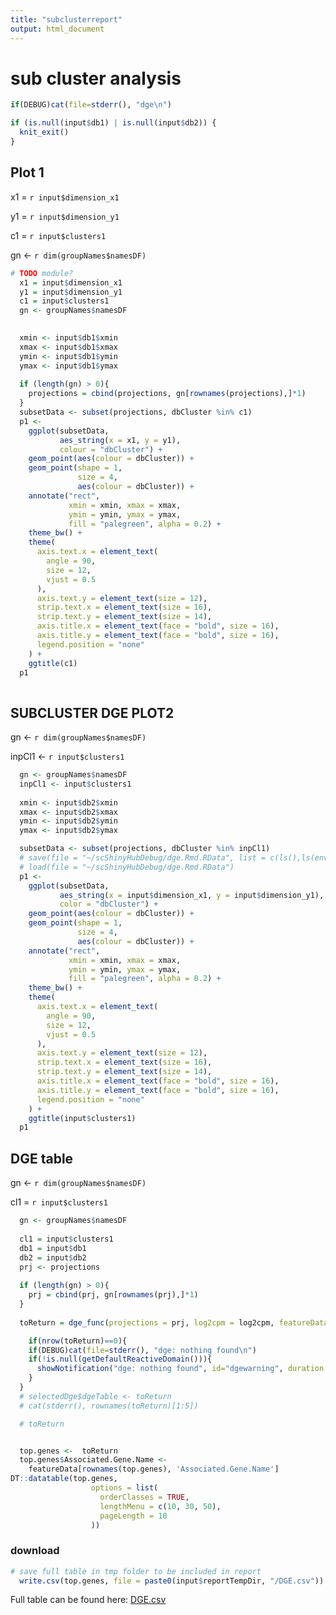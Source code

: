 ```yaml
---
title: "subclusterreport"
output: html_document
---
```


# sub cluster analysis

```r
  
if(DEBUG)cat(file=stderr(), "dge\n")

if (is.null(input$db1) | is.null(input$db2)) {
  knit_exit()
}

```


## Plot 1

  x1 = `r input$dimension_x1`
  
  y1 = `r input$dimension_y1`
  
  c1 = `r input$clusters1`
  
  gn <- `r dim(groupNames$namesDF)`



```r
# TODO module?  
  x1 = input$dimension_x1
  y1 = input$dimension_y1
  c1 = input$clusters1
  gn <- groupNames$namesDF

  
  xmin <- input$db1$xmin
  xmax <- input$db1$xmax
  ymin <- input$db1$ymin
  ymax <- input$db1$ymax
  
  if (length(gn) > 0){
    projections = cbind(projections, gn[rownames(projections),]*1)
  }
  subsetData <- subset(projections, dbCluster %in% c1)
  p1 <-
    ggplot(subsetData,
           aes_string(x = x1, y = y1),
           colour = "dbCluster") +
    geom_point(aes(colour = dbCluster)) +
    geom_point(shape = 1,
               size = 4,
               aes(colour = dbCluster)) +
    annotate("rect",
             xmin = xmin, xmax = xmax,
             ymin = ymin, ymax = ymax,
             fill = "palegreen", alpha = 0.2) +
    theme_bw() +
    theme(
      axis.text.x = element_text(
        angle = 90,
        size = 12,
        vjust = 0.5
      ),
      axis.text.y = element_text(size = 12),
      strip.text.x = element_text(size = 16),
      strip.text.y = element_text(size = 14),
      axis.title.x = element_text(face = "bold", size = 16),
      axis.title.y = element_text(face = "bold", size = 16),
      legend.position = "none"
    ) +
    ggtitle(c1)
  p1
  
```

## SUBCLUSTER DGE PLOT2 

  gn <- `r dim(groupNames$namesDF)`
  
  inpCl1 <- `r input$clusters1`


```r

  gn <- groupNames$namesDF
  inpCl1 <- input$clusters1
  
  xmin <- input$db2$xmin
  xmax <- input$db2$xmax
  ymin <- input$db2$ymin
  ymax <- input$db2$ymax

  subsetData <- subset(projections, dbCluster %in% inpCl1)
  # save(file = "~/scShinyHubDebug/dge.Rmd.RData", list = c(ls(),ls(envir = globalenv())))
  # load(file = "~/scShinyHubDebug/dge.Rmd.RData")
  p1 <-
    ggplot(subsetData,
           aes_string(x = input$dimension_x1, y = input$dimension_y1),
           color = "dbCluster") +
    geom_point(aes(colour = dbCluster)) +
    geom_point(shape = 1,
               size = 4,
               aes(colour = dbCluster)) +
    annotate("rect",
             xmin = xmin, xmax = xmax,
             ymin = ymin, ymax = ymax,
             fill = "palegreen", alpha = 0.2) +
    theme_bw() +
    theme(
      axis.text.x = element_text(
        angle = 90,
        size = 12,
        vjust = 0.5
      ),
      axis.text.y = element_text(size = 12),
      strip.text.x = element_text(size = 16),
      strip.text.y = element_text(size = 14),
      axis.title.x = element_text(face = "bold", size = 16),
      axis.title.y = element_text(face = "bold", size = 16),
      legend.position = "none"
    ) +
    ggtitle(input$clusters1)
  p1

```

## DGE table


  gn <- `r dim(groupNames$namesDF)`
  
  cl1 = `r input$clusters1`
  
  

```r
  gn <- groupNames$namesDF
  
  cl1 = input$clusters1
  db1 = input$db1
  db2 = input$db2
  prj <- projections
  
  if (length(gn) > 0){
    prj = cbind(prj, gn[rownames(prj),]*1)
  }
  
  toReturn = dge_func(projections = prj, log2cpm = log2cpm, featureData = featureData, dbCluster = prj$dbCluster, cl1 = cl1, db1 = db1, db2 = db2)

    if(nrow(toReturn)==0){
    if(DEBUG)cat(file=stderr(), "dge: nothing found\n")
    if(!is.null(getDefaultReactiveDomain())){
      showNotification("dge: nothing found", id="dgewarning", duration = 10, type = 'warning')
    }
  }
  # selectedDge$dgeTable <- toReturn
  # cat(stderr(), rownames(toReturn)[1:5])

  # toReturn


  top.genes <-  toReturn
  top.genes$Associated.Gene.Name <-
    featureData[rownames(top.genes), 'Associated.Gene.Name']
DT::datatable(top.genes,
                  options = list(
                    orderClasses = TRUE,
                    lengthMenu = c(10, 30, 50),
                    pageLength = 10
                  ))


```

### download

```r

# save full table in tmp folder to be included in report
  write.csv(top.genes, file = paste0(input$reportTempDir, "/DGE.csv"))

```


Full table can be found here: [DGE.csv](DGE.csv)

